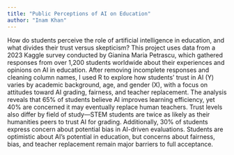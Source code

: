 ```yaml
---
title: "Public Perceptions of AI on Education"
author: "Inam Khan"
---
```

How do students perceive the role of artificial intelligence in education, and what divides their trust versus skepticism?
This project uses data from a 2023 Kaggle survey conducted by Gianina Maria Petrascu, which gathered responses from over 1,200 students worldwide about their experiences and opinions on AI in education. After removing incomplete responses and cleaning column names, I used R to explore how students’ trust in AI (Y) varies by academic background, age, and gender (X), with a focus on attitudes toward AI grading, fairness, and teacher replacement.
The analysis reveals that 65% of students believe AI improves learning efficiency, yet 40% are concerned it may eventually replace human teachers. Trust levels also differ by field of study—STEM students are twice as likely as their humanities peers to trust AI for grading. Additionally, 30% of students express concern about potential bias in AI-driven evaluations.
Students are optimistic about AI’s potential in education, but concerns about fairness, bias, and teacher replacement remain major barriers to full acceptance.

